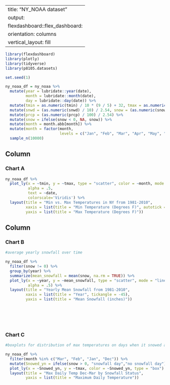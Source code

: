 
---
title: "NY_NOAA dataset"
output: 
  flexdashboard::flex_dashboard:
    orientation: columns
    vertical_layout: fill
---



```r
library(flexdashboard)
library(plotly)
library(tidyverse)
library(p8105.datasets)

```


```r

set.seed(1)

ny_noaa_df = ny_noaa %>%
  mutate(year = lubridate::year(date),
         month = lubridate::month(date),
         day = lubridate::day(date)) %>%
  mutate(tmin = as.numeric(tmin) / 10 * (9 / 5) + 32, tmax = as.numeric(tmax) / 10 * (9 / 5) + 32) %>%
  mutate(snwd = (as.numeric(snwd) / 10) / 2.54, snow = (as.numeric(snow) / 10) / 2.54) %>%
  mutate(prcp = (as.numeric(prcp) / 100) / 2.54) %>%
  mutate(snow = ifelse(snow < 0, NA, snow)) %>%
  mutate(month = month.abb[month]) %>%
  mutate(month = factor(month, 
                        levels = c("Jan", "Feb", "Mar", "Apr", "May", "Jun", "Jul", "Aug", "Sep", "Oct", "Nov", "Dec"))) %>%
  sample_n(10000)
```


Column {data-width=650}
-----------------------------------------------------------------------

### Chart A
```r
ny_noaa_df %>%
  plot_ly(x = ~tmin, y = ~tmax, type = "scatter", color = ~month, mode = "markers",
          alpha = .5,
          text = ~date,
          colorscale='Viridis') %>%
  layout(title = "Min vs. Max Temperatures in NY from 1981-2010",
         xaxis = list(title = "Min Temperature (Degrees F)", autotick = F, dtick = 10),
         yaxis = list(title = "Max Temperature (Degrees F)"))
```




Column {data-width=350}
-----------------------------------------------------------------------

### Chart B

```r
#average yearly snowfall over time

ny_noaa_df %>% 
  filter(snow != 0) %>%
  group_by(year) %>%
  summarize(mean_snowfall = mean(snow, na.rm = TRUE)) %>%
  plot_ly(x = ~year, y = ~mean_snowfall, type = "scatter", mode = "lines",
          alpha = .5) %>%
  layout(title = "Yearly Mean Snowfall from 1981-2010",
         xaxis = list(title = "Year", tickangle = -45),
         yaxis = list(title = "Mean Snowfall (inches)"))

  





```

### Chart C

```r

#boxplots for distribution of max temperatures on days when it snowed and didn't snow in dec - march 

ny_noaa_df %>%
  filter(month %in% c("Mar", "Feb", "Jan", "Dec")) %>%
  mutate(Snowed_yn = ifelse(snow > 0, "snowfall day","no snowfall day")) %>%
  plot_ly(x = ~Snowed_yn, y = ~tmax, color = ~Snowed_yn, type = "box") %>%
  layout(title = "Max Daily Temp Dec-Mar by Snowfall Status",
         yaxis = list(title = "Maximum Daily Temperature"))
  



```


